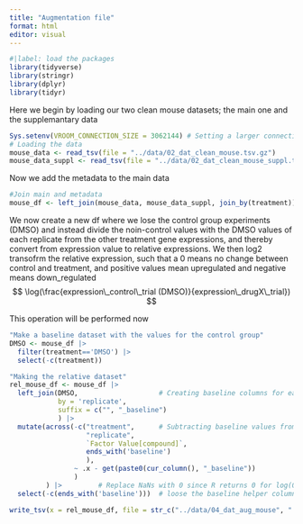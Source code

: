 ```yaml
---
title: "Augmentation file"
format: html
editor: visual
---
```


```r
#|label: load the packages
library(tidyverse)
library(stringr)
library(dplyr)
library(tidyr)
```

Here we begin by loading our two clean mouse datasets; the main one and the supplemantary data

```r
Sys.setenv(VROOM_CONNECTION_SIZE = 3062144) # Setting a larger connection buffer to be able to load the data
# Loading the data
mouse_data <- read_tsv(file = "../data/02_dat_clean_mouse.tsv.gz")
mouse_data_suppl <- read_tsv(file = "../data/02_dat_clean_mouse_suppl.tsv.gz")
```

Now we add the metadata to the main data

```r
#Join main and metadata
mouse_df <- left_join(mouse_data, mouse_data_suppl, join_by(treatment))
```

We now create a new df where we lose the control group experiments (DMSO) and instead divide the noin-control values with the DMSO values of each replicate from the other treatment gene expressions, and thereby convert from expression value to relative expressions. We then log2 transofrm the relative expression, such that a 0 means no change between control and treatment, and positive values mean upregulated and negative means down_regulated $$
\log(\frac{expression\_control\_trial (DMSO)}{expression\_drugX\_trial})
$$

This operation will be performed now

```r
"Make a baseline dataset with the values for the control group"
DMSO <- mouse_df |> 
  filter(treatment=='DMSO') |> 
  select(-c(treatment))

"Making the relative dataset"
rel_mouse_df <- mouse_df |> 
  left_join(DMSO,                    # Creating baseline columns for each gene with the baseline values for each replicate 
            by = 'replicate', 
            suffix = c("", "_baseline")
            ) |> 
  mutate(across(-c("treatment",      # Subtracting baseline values from the original gene columns
                   "replicate", 
                   `Factor Value[compound]`, 
                   ends_with('baseline')
                   ),
                ~ .x - get(paste0(cur_column(), "_baseline"))
                )
         ) |>         # Replace NaNs with 0 since R returns 0 for log(0/0,2)
  select(-c(ends_with('baseline')))  # loose the baseline helper columns


```


```r
write_tsv(x = rel_mouse_df, file = str_c("../data/04_dat_aug_mouse", ".tsv.gz"))
```
